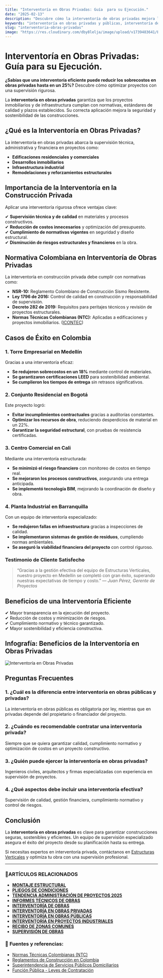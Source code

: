 ```yaml
---
title: "Interventoría en Obras Privadas: Guía  para su Ejecución."
date: "2025-02-13"
description: "Descubre cómo la interventoría de obras privadas mejora la calidad, seguridad y eficiencia de proyectos de construcción, garantizando cumplimiento normativo."
keywords: "interventoría en obras privadas y públicas, interventoría de obras privadas, interventoría de Construcción en obras privadas,  supervisión y control de construcción privada, control de calidad en edificaciones y proyectos inmobiliarios, gestión y auditoría de obras privadas en Colombia, normativa y regulación de interventoría privada, contratos y requisitos para interventoría en Colombia, interventoría en Bogotá, interventoría en Ibague, interventoría en principales ciudades de Colombia"
slug: "interventoria-obras-privadas"
image: "https://res.cloudinary.com/dby8lelja/image/upload/v1739483641/Estructuras%20Verticales%20e%20Ingenieros%20SAS/Imagenes%20Blog/interventoria_de_obras_privadas_nl6joi.webp"
---
```


# Interventoría en Obras Privadas: Guía  para su Ejecución.

**¿Sabías que una interventoría eficiente puede reducir los sobrecostos en obras privadas hasta en un 25%?** Descubre cómo optimizar proyectos con una supervisión rigurosa.

La **interventoría en obras privadas** garantiza que los proyectos inmobiliarios y de infraestructura cumplan con normativas, estándares de calidad y plazos establecidos. Su correcta aplicación mejora la seguridad y sostenibilidad de las construcciones.

## ¿Qué es la Interventoría en Obras Privadas?

La interventoría en obras privadas abarca la supervisión técnica, administrativa y financiera en proyectos como:

- **Edificaciones residenciales y comerciales**
- **Desarrollos inmobiliarios**
- **Infraestructura industrial**
- **Remodelaciones y reforzamientos estructurales**

## Importancia de la Interventoría en la Construcción Privada

Aplicar una interventoría rigurosa ofrece ventajas clave:

✔ **Supervisión técnica y de calidad** en materiales y procesos constructivos.  
✔ **Reducción de costos innecesarios** y optimización del presupuesto.  
✔ **Cumplimiento de normativas vigentes** en seguridad y diseño estructural.  
✔ **Disminución de riesgos estructurales y financieros** en la obra.  

## Normativa Colombiana en Interventoría de Obras Privadas

La interventoría en construcción privada debe cumplir con normativas como:

- **NSR-10:** Reglamento Colombiano de Construcción Sismo Resistente.
- **Ley 1796 de 2016:** Control de calidad en construcción y responsabilidad de supervisión.
- **Decreto 282 de 2019:** Requisitos para peritajes técnicos y revisión de proyectos estructurales.
- **Normas Técnicas Colombianas (NTC):** Aplicadas a edificaciones y proyectos inmobiliarios. ([ICONTEC](https://www.icontec.org/))

## Casos de Éxito en Colombia

### **1. Torre Empresarial en Medellín**

Gracias a una interventoría eficaz:
- **Se redujeron sobrecostos en un 18%** mediante control de materiales.
- **Se garantizaron certificaciones LEED** para sostenibilidad ambiental.
- **Se cumplieron los tiempos de entrega** sin retrasos significativos.

### **2. Conjunto Residencial en Bogotá**

Este proyecto logró:
- **Evitar incumplimientos contractuales** gracias a auditorías constantes.
- **Optimizar los recursos de obra**, reduciendo desperdicios de material en un 22%.
- **Garantizar la seguridad estructural**, con pruebas de resistencia certificadas.

### **3. Centro Comercial en Cali**

Mediante una interventoría estructurada:
- **Se minimizó el riesgo financiero** con monitoreo de costos en tiempo real.
- **Se mejoraron los procesos constructivos**, asegurando una entrega anticipada.
- **Se implementó tecnología BIM**, mejorando la coordinación de diseño y obra.

### **4. Planta Industrial en Barranquilla**

Con un equipo de interventoría especializado:
- **Se redujeron fallas en infraestructura** gracias a inspecciones de calidad.
- **Se implementaron sistemas de gestión de residuos**, cumpliendo normas ambientales.
- **Se aseguró la viabilidad financiera del proyecto** con control riguroso.


### Testimonio de Cliente Satisfecho
> “Gracias a la gestión efectiva del equipo de Estructuras Verticales, nuestro proyecto en Medellín se completó con gran éxito, superando nuestras expectativas de tiempo y costo.” — *Juan Pérez, Gerente de Proyectos*

## Beneficios de una Interventoría Eficiente

✔ Mayor transparencia en la ejecución del proyecto.  
✔ Reducción de costos y minimización de riesgos.  
✔ Cumplimiento normativo y técnico garantizado.  
✔ Mayor sostenibilidad y eficiencia constructiva.  

## Infografía: Beneficios de la Interventoría en Obras Privadas

![Interventoría en Obras Privadas](https://res.cloudinary.com/dby8lelja/image/upload/v1739577191/Estructuras%20Verticales%20e%20Ingenieros%20SAS/Imagenes%20Blog/interventoria_de_obras_privadas_infografia_pk2j3r.webp)

## Preguntas Frecuentes

### 1. ¿Cuál es la diferencia entre interventoría en obras públicas y privadas?
La interventoría en obras públicas es obligatoria por ley, mientras que en privadas depende del propietario o financiador del proyecto.

### 2. ¿Cuándo es recomendable contratar una interventoría privada?
Siempre que se quiera garantizar calidad, cumplimiento normativo y optimización de costos en un proyecto constructivo.

### 3. ¿Quién puede ejercer la interventoría en obras privadas?
Ingenieros civiles, arquitectos y firmas especializadas con experiencia en supervisión de proyectos.

### 4. ¿Qué aspectos debe incluir una interventoría efectiva?
Supervisión de calidad, gestión financiera, cumplimiento normativo y control de riesgos.

## Conclusión

La **interventoría en obras privadas** es clave para garantizar construcciones seguras, sostenibles y eficientes. Un equipo de supervisión especializado asegura el éxito del proyecto desde su planificación hasta su entrega.

Si necesitas expertos en interventoría privada, contáctanos en [Estructuras Verticales](https://www.estructurasverticales.com/) y optimiza tu obra con una supervisión profesional.

---

### 📌ARTÍCULOS RELACIONADOS

- **[MONTAJE ESTRUCTURAL](https://www.estructurasverticales.com/blog/montaje-estructural-construccion)**  
- **[PLIEGOS DE CONDICIONES](https://www.estructurasverticales.com/blog/elaboracion-pliegos-condiciones)**  
- **[TENDENCIA ADMINISTRACIÓN DE PROYECTOS 2025](https://www.estructurasverticales.com/blog/administracion-proyectos-construccion)**  
- **[INFORMES TÉCNICOS DE OBRAS](https://www.estructurasverticales.com/blog/informes-tecnicos-obras)**  
- **[INTERVENTORÍA DE OBRAS](https://www.estructurasverticales.com/blog/interventoria-obras-colombia)**  
- **[INTERVENTORÍA EN OBRAS PRIVADAS](https://www.estructurasverticales.com/blog/interventoria-obras-privadas)**  
- **[INTERVENTORÍA EN OBRAS PÚBLICAS](https://www.estructurasverticales.com/blog/interventoria-obras-publicas)**  
- **[INTERVENTORÍA EN PROYECTOS INDUSTRIALES](https://www.estructurasverticales.com/blog/interventoria-proyectos-industriales)**  
- **[RECIBO DE ZONAS COMUNES](https://www.estructurasverticales.com/blog/recibo-zonas-comunes-ph)**  
- **[SUPERVISIÓN DE OBRAS](https://www.estructurasverticales.com/blog/supervision-obras-construccion)**  
 

### 🔗 **Fuentes y referencias:**

- [Normas Técnicas Colombianas (NTC)](https://www.icontec.org/)
- [Reglamentos de Construcción en Colombia](https://www.minvivienda.gov.co/)
- [Superintendencia de Servicios Públicos Domiciliarios](https://www.superservicios.gov.co/)
- [Función Pública - Leyes de Contratación](https://www.funcionpublica.gov.co/)

